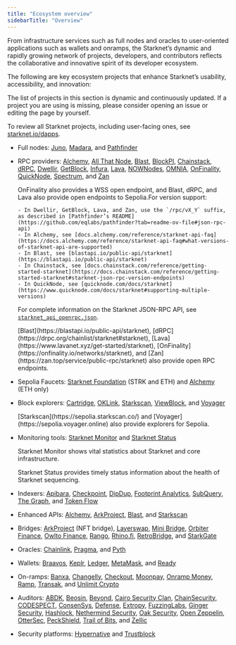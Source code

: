 ```yaml
---
title: "Ecosystem overview"
sidebarTitle: "Overview"
---
```


From infrastructure services such as full nodes and oracles to user-oriented applications such as wallets and onramps, the Starknet’s dynamic and rapidly growing network of projects, developers, and contributors reflects the collaborative and innovative spirit of its developer ecosystem.

The following are key ecosystem projects that enhance Starknet’s usability, accessibility, and innovation:

<Warning>
  The list of projects in this section is dynamic and continuously updated. If a project you are using is missing, please consider opening an issue or editing the page by yourself.
  
  To review all Starknet projects, including user-facing ones, see [starknet.io/dapps](https://www.starknet.io/dapps/).
</Warning>

* Full nodes: [Juno](https://www.nethermind.io/juno), [Madara](https://github.com/madara-alliance/madara), and [Pathfinder](https://equilibrium.co/projects/pathfinder)

* RPC providers: [Alchemy](http://www.alchemy.com/starknet), [All That Node](https://www.allthatnode.com/starknet.dsrv), [Blast](http://blastapi.io/public-api/starknet), [BlockPI](http://blockpi.io/starknet), [Chainstack](https://chainstack.com/build-better-with-starknet/), [dRPC](https://drpc.org/chainlist/starknet), [Dwellir](https://www.dwellir.com/), [GetBlock](https://getblock.io/nodes/strk/), [Infura](https://www.infura.io/networks/ethereum/starknet), [Lava](https://www.lavanet.xyz/), [NOWNodes](https://nownodes.io/starknet), [OMNIA](https://omniatech.io/), [OnFinality](https://onfinality.io/networks/starknet), [QuickNode](https://www.quicknode.com/chains/strk), [Spectrum](https://spectrumnodes.com/), and [Zan](https://zan.top/home/node-service)

  <Note>
    OnFinality also provides a WSS open endpoint, and Blast, dRPC, and Lava also provide open endpoints to Sepolia.For version support:
    
      - In Dwellir, GetBlock, Lava, and Zan, use the `/rpc/vX_Y` suffix, as described in [Pathfinder’s README](https://github.com/eqlabs/pathfinder?tab=readme-ov-file#json-rpc-api)
      - In Alchemy, see [docs.alchemy.com/reference/starknet-api-faq](https://docs.alchemy.com/reference/starknet-api-faq#what-versions-of-starknet-api-are-supported)
      - In Blast, see [blastapi.io/public-api/starknet](https://blastapi.io/public-api/starknet)
      - In Chainstack, see [docs.chainstack.com/reference/getting-started-starknet](https://docs.chainstack.com/reference/getting-started-starknet#starknet-json-rpc-version-endpoints)
      - In QuickNode, see [quicknode.com/docs/starknet](https://www.quicknode.com/docs/starknet#supporting-multiple-versions)
    
    For complete information on the Starknet JSON-RPC API, see [`starknet_api_openrpc.json`](https://github.com/starkware-libs/starknet-specs/blob/master/api/starknet_api_openrpc.json).
  </Note>

  <Tip>
    [Blast](https://blastapi.io/public-api/starknet), [dRPC](https://drpc.org/chainlist/starknet#starknet), [Lava](https://www.lavanet.xyz/get-started/starknet), [OnFinality](https://onfinality.io/networks/starknet), and [Zan](https://zan.top/service/public-rpc/starknet) also provide open RPC endpoints.
  </Tip>

* Sepolia Faucets: [Starknet Foundation](https://faucet.starknet.io/) (STRK and ETH) and [Alchemy](https://www.alchemy.com/faucets/starknet-sepolia) (ETH only)

* Block explorers: [Cartridge](https://explorer.cartridge.gg/), [OKLink](https://www.oklink.com/starknet), [Starkscan](https://starkscan.co), [ViewBlock](https://viewblock.io/starknet), and [Voyager](https://voyager.online)

  <Note>
    [Starkscan](https://sepolia.starkscan.co/) and [Voyager](https://sepolia.voyager.online) also provide explorers for Sepolia.
  </Note>

* Monitoring tools: [Starknet Monitor](https://www.starknet-monitor.com/) and [Starknet Status](https://status.starknet.io/)

  <Note>
    Starknet Monitor shows vital statistics about Starknet and core infrastructure.
    
    Starknet Status provides timely status information about the health of Starknet sequencing.
  </Note>

* Indexers: [Apibara](https://www.apibara.com/), [Checkpoint](https://checkpoint.box/), [DipDup](https://dipdup.io/), [Footprint Analytics](https://www.footprint.network/), [SubQuery](https://subquery.network/), [The Graph](https://thegraph.com/), and [Token Flow](https://tokenflow.live/)

* Enhanced APIs: [Alchemy](https://docs.alchemy.com/reference/starknet-api-endpoints#nft-api), [ArkProject](https://www.arkproject.dev/products/nft-api), [Blast](https://docs.blastapi.io/blast-documentation/apis-documentation/builder-api/starknet), and [Starkscan](https://starkscan.co/api-info)

* Bridges: [ArkProject](https://bridge.arkproject.dev/) (NFT bridge), [Layerswap](https://layerswap.io/app), [Mini Bridge](https://minibridge.chaineye.tools/?src=ethereum\&dst=starknet), [Orbiter Finance](https://www.orbiter.finance/en?src_chain=1\&tgt_chain=SN_MAIN\&src_token=ETH), [Owlto Finance](https://owlto.finance/), [Rango](https://app.rango.exchange/bridge?fromBlockchain=ARBITRUM\&fromToken=ETH\&toBlockchain=STARKNET\&toToken=ETH—0x49d36570d4e46f48e99674bd3fcc84644ddd6b96f7c741b1562b82f9e004dc7), [Rhino.fi](https://app.rhino.fi/bridge?token=ETH\&chainOut=STARKNET\&chain=ETHEREUM), [RetroBridge](https://app.retrobridge.io/?tokenFrom=ETH), and [StarkGate](https://starkgate.starknet.io/bridge/deposit)

* Oracles: [Chainlink](https://docs.chain.link/data-feeds/starknet/), [Pragma](https://docs.pragma.build/starknet/), and [Pyth](https://docs.pyth.network/price-feeds/use-real-time-data/starknet/)

* Wallets: [Braavos](https://braavos.app/), [Keplr](https://www.keplr.app/), [Ledger](https://www.ledger.com/), [MetaMask](https://snaps.consensys.io/starknet), and [Ready](https://www.ready.co/ready-wallet)

* On-ramps: [Banxa](https://banxa.com/), [Changelly](https://changelly.com/), [Checkout](https://fun.xyz/), [Moonpay](https://www.moonpay.com/), [Onramp Money](https://onramp.money/), [Ramp](https://ramp.network/), [Transak](https://transak.com/), and [Unlimit Crypto](https://www.crypto.unlimit.com/)

* Auditors: [ABDK](https://www.abdk.consulting/), [Beosin](https://beosin.com/), [Beyond](https://beyondaudit.github.io/), [Cairo Security Clan](https://cairosecurityclan.com/), [ChainSecurity](https://chainsecurity.com/), [CODESPECT](https://codespect.net/), [ConsenSys](http://consensys.net/diligence), [Defense](https://thesis.co/defense), [Extropy](https://www.extropy.io/), [FuzzingLabs](https://fuzzinglabs.com/), [Ginger Security](https://gingersec.xyz/), [Hashlock](https://hashlock.com/), [Nethermind Security](https://www.nethermind.io/smart-contract-audits), [Oak Security](https://www.oaksecurity.io/), [Open Zeppelin](https://www.openzeppelin.com/), [OtterSec](https://osec.io/), [PeckShield](https://peckshield.com/), [Trail of Bits](http://www.trailofbits.com/), and [Zellic](https://www.zellic.io/)

* Security platforms: [Hypernative](https://www.hypernative.io/) and [Trustblock](https://trustblock.run/)